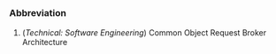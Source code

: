 =={{en}}==
===Abbreviation===
# (''Technical: Software Engineering'') Common Object Request Broker Architecture